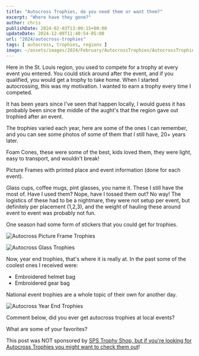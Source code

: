 ```yaml
---
title: "Autocross Trophies, do you need them or want them?"
excerpt: "Where have they gone?"
author: chris
publishDate: 2024-02-03T13:00:15+00:00
updateDate: 2024-12-09T11:40:54-05:00
url: "2024/autocross-trophies"
tags: [ autocross, trophies, regions ]
image: ~/assets/images/2024/February/AutocrossTrophies/AutocrossTrophies-1.jpg
---
```


Here in the St. Louis region, you used to compete for a trophy at every event you entered. You could stick around after the event, and if you qualified, you would get a trophy to take home. When I started autocrossing, this was my motivation. I wanted to earn a trophy every time I competed.

It has been years since I've seen that happen locally, I would guess it has probably been since the middle of the aught's that the region gave out trophied after an event. 

The trophies varied each year, here are some of the ones I can remember, and you can see some photos of some of them that I still have, 20+ years later.

Foam Cones, these were some of the best, kids loved them, they were light, easy to transport, and wouldn't break! 

Picture Frames with printed place and event information (done for each event).

Glass cups, coffee mugs, pint glasses, you name it. These I still have the most of. Have I used them? Nope, have I tossed them out? No way! The logistics of these had to be a nightmare, they were not setup per event, but definitely per placement (1,2,3), and the weight of hauling these around event to event was probably not fun.

One season had some form of stickers that you could get for trophies.

<Image 
  src={image1}
  alt="Autocross Picture Frame Trophies" 
  title="Autocross Picture Frame Trophies" 
  width={1024} 
  height={768} 
  class="layout-responsive"
    format="webp"
/>

<Image 
  src={image2}
  alt="Autocross Glass Trophies " 
  title="Autocross Glass Trophies " 
  width={1024} 
  height={768} 
  class="layout-responsive"
    format="webp"
/>



Now, year end trophies, that's where it is really at. In the past some of the coolest ones I received were:
- Embroidered helmet bag
- Embroidered gear bag

National event trophies are a whole topic of their own for another day.

<Image 
  src={image3}
  alt="Autocross Year End Trophies" 
  title="Autocross Year End Trophies" 
  width={1024} 
  height={768} 
  class="layout-responsive"
    format="webp"
/>

Comment below, did you ever get autocross trophies at local events?

What are some of your favorites?

This post was NOT sponsored by [SPS Trophy Shop, but if you're looking for Autocross Trophies you might want to check them out](https://soloperformance.com/collections/sps-trophy-shop)!

